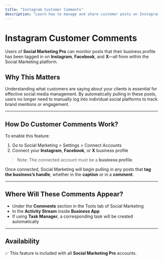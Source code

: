 ```yaml
---
title: "Instagram Customer Comments"
description: "Learn how to manage and share customer posts on Instagram through Social Marketing"
---
```


# Instagram Customer Comments

Users of **Social Marketing Pro** can monitor posts that their business profile has been tagged in on **Instagram**, **Facebook**, and **X**—all from within the Social Marketing platform.

## Why This Matters

Understanding what customers are saying about your clients is essential for effective social media management. By automatically pulling in these posts, users no longer need to manually log into individual social platforms to track brand mentions or engagement.

---

## How Do Customer Comments Work?

To enable this feature:

1. Go to Social Marketing > Settings > Connect Accounts
2. Connect your **Instagram**, **Facebook**, or **X** business profile  

> Note: The connected account must be a **business profile**.

Once connected, Social Marketing will begin pulling in any posts that **tag the business’s handle**, whether in the **caption** or in a **comment**.

---

## Where Will These Comments Appear?

- Under the **Comments** section in the Tools tab of Social Marketing  
- In the **Activity Stream** inside **Business App**  
- If using **Task Manager**, a corresponding task will be created automatically

---

## Availability

✅ This feature is included with all **Social Marketing Pro** accounts.
